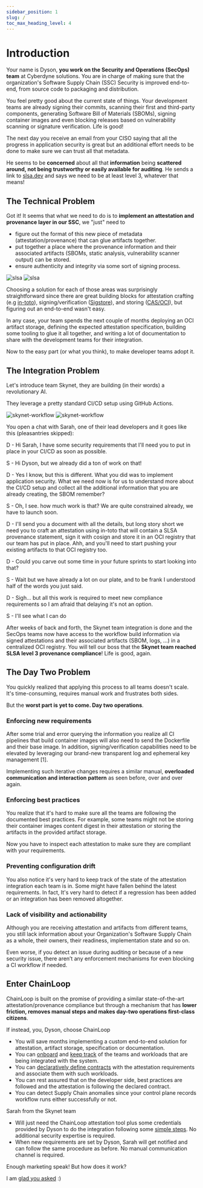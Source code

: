```yaml
---
sidebar_position: 1
slug: /
toc_max_heading_level: 4
---
```



# Introduction

Your name is Dyson, **you work on the Security and Operations (SecOps) team** at Cyberdyne solutions. You are in charge of making sure that the organization's Software Supply Chain (SSC) Security is improved end-to-end, from source code to packaging and distribution.

You feel pretty good about the current state of things. Your development teams are already signing their commits, scanning their first and third-party components, generating Software Bill of Materials (SBOMs), signing container images and even blocking releases based on vulnerability scanning or signature verification. Life is good!

The next day you receive an email from your CISO saying that all the progress in application security is great but an additional effort needs to be done to make sure we can trust all that metadata.

He seems to be **concerned** about all that **information** being **scattered around, not being trustworthy or easily available for auditing**. He sends a link to [slsa.dev](https://slsa.dev/) and says we need to be at least level 3, whatever that means!

## The Technical Problem

Got it! It seems that what we need to do is to **implement an attestation and provenance layer in our SSC**, we "just" need to

* figure out the format of this new piece of metadata (attestation/provenance) that can glue artifacts together.
* put together a place where the provenance information and their associated artifacts (SBOMs, static analysis, vulnerability scanner output) can be stored.
* ensure authenticity and integrity via some sort of signing process.

![slsa](slsa.png#gh-light-mode-only)
![slsa](slsa-dark.png#gh-dark-mode-only)

Choosing a solution for each of those areas was surprisingly straightforward since there are great building blocks for attestation crafting (e.g [in-toto](https://in-toto.io/)), signing/verification ([Sigstore](https://www.sigstore.dev/)), and storing ([CAS/OCI](https://github.com/opencontainers/image-spec/blob/main/spec.md)), but figuring out an end-to-end wasn't easy. 

In any case, your team spends the next couple of months deploying an OCI artifact storage, defining the expected attestation specification, building some tooling to glue it all together, and writing a lot of documentation to share with the development teams for their integration.

Now to the easy part (or what you think), to make developer teams adopt it.

## The Integration Problem

Let's introduce team Skynet, they are building (in their words) a revolutionary AI.

They leverage a pretty standard CI/CD setup using GitHub Actions.

![skynet-workflow](pipeline.png#gh-light-mode-only)
![skynet-workflow](pipeline-dark.png#gh-dark-mode-only)

You open a chat with Sarah, one of their lead developers and it goes like this (pleasantries skipped):

D - Hi Sarah, I have some security requirements that I'll need you to put in place in your CI/CD as soon as possible.

S - Hi Dyson, but we already did a ton of work on that!

D - Yes I know, but this is different. What you did was to implement application security. What we need now is for us to understand more about the CI/CD setup and collect all the additional information that you are already creating, the SBOM remember? 

S - Oh, I see. how much work is that? We are quite constrained already, we have to launch soon.

D - I'll send you a document with all the details, but long story short we need you to craft an attestation using in-toto that will contain a SLSA provenance statement, sign it with cosign and store it in an OCI registry that our team has put in place. Ahh, and you'll need to start pushing your existing artifacts to that OCI registry too.

D - Could you carve out some time in your future sprints to start looking into that?

S - Wait but we have already a lot on our plate, and to be frank I understood half of the words you just said.

D - Sigh... but all this work is required to meet new compliance requirements so I am afraid that delaying it's not an option.

S - I'll see what I can do

After weeks of back and forth, the Skynet team integration is done and the SecOps teams now have access to the workflow build information via signed attestations and their associated artifacts (SBOM, logs, ...) in a centralized OCI registry. You will tell our boss that the **Skynet team reached SLSA level 3 provenance compliance**! Life is good, again.

## The Day Two Problem

You quickly realized that applying this process to all teams doesn't scale. It's time-consuming, requires manual work and frustrates both sides.

But the **worst part is yet to come. Day two operations**.

### Enforcing new requirements

After some trial and error querying the information you realize all CI pipelines that build container images will also need to send the Dockerfile and their base image. In addition, signing/verification capabilities need to be elevated by leveraging our brand-new transparent log and ephemeral key management [1].

Implementing such iterative changes requires a similar manual, **overloaded communication and interaction pattern** as seen before, over and over again.

### Enforcing best practices

You realize that it's hard to make sure all the teams are following the documented best practices. For example, some teams might not be storing their container images content digest in their attestation or storing the artifacts in the provided artifact storage.

Now you have to inspect each attestation to make sure they are compliant with your requirements.

### Preventing configuration drift

You also notice it's very hard to keep track of the state of the attestation integration each team is in. Some might have fallen behind the latest requirements. In fact, It's very hard to detect if a regression has been added or an integration has been removed altogether.

### Lack of visibility and actionability

Although you are receiving attestation and artifacts from different teams, you still lack information about your Organization's Software Supply Chain as a whole, their owners, their readiness, implementation state and so on.

Even worse, if you detect an issue during auditing or because of a new security issue, there aren’t any enforcement mechanisms for even blocking a CI workflow if needed.

## Enter ChainLoop

ChainLoop is built on the promise of providing a similar state-of-the-art attestation/provenance compliance but through a mechanism that has **lower friction, removes manual steps and makes day-two operations first-class citizens**.

If instead, you, Dyson, choose ChainLoop

* You will save months implementing a custom end-to-end solution for attestation, artifact storage, specification or documentation.
* You can [onboard](/getting-started/workflow-definition#workflow-and-contract-creation) and [keep track](/getting-started/operator-view) of the teams and workloads that are being integrated with the system.
* You can [declaratively define contracts](/getting-started/workflow-definition#add-materials-to-the-contract) with the attestation requirements and associate them with such workloads.
* You can rest assured that on the developer side, best practices are followed and the attestation is following the declared contract.
* You can detect Supply Chain anomalies since your control plane records workflow runs either successfully or not.  

Sarah from the Skynet team

* Will just need the ChainLoop attestation tool plus some credentials provided by Dyson to do the integration following some [simple steps](/getting-started/attestation-crafting). No additional security expertise is required.
* When new requirements are set by Dyson, Sarah will get notified and can follow the same procedure as before. No manual communication channel is required.

Enough marketing speak! But how does it work?

I am [glad you asked](/how-does-it-work) :)

<MailingListForm />